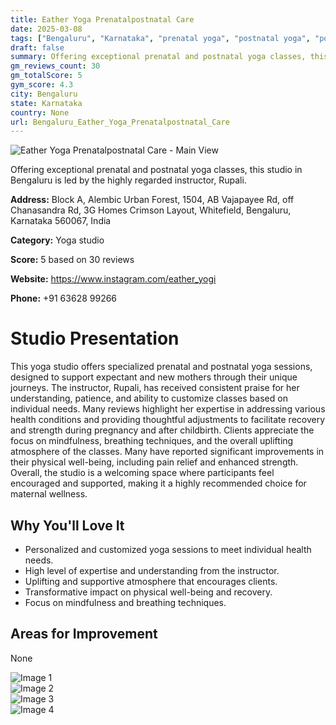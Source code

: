 ```yaml
---
title: Eather Yoga Prenatalpostnatal Care
date: 2025-03-08
tags: ["Bengaluru", "Karnataka", "prenatal yoga", "postnatal yoga", "power yoga", "supportive atmosphere", "personalized instruction", "Bengaluru"]  
draft: false
summary: Offering exceptional prenatal and postnatal yoga classes, this studio in Bengaluru is led by the highly regarded instructor, Rupali.
gm_reviews_count: 30
gm_totalScore: 5
gym_score: 4.3
city: Bengaluru
state: Karnataka
country: None
url: Bengaluru_Eather_Yoga_Prenatalpostnatal_Care
---
```


<div className="aspect-[16/9] relative my-8">
  <img 
    src="https://lh5.googleusercontent.com/p/AF1QipOlVlrABsRS4ni8GJN3C70imJ3Oe70odoCtTuWe=w1920-h1080-k-no"
    alt="Eather Yoga Prenatalpostnatal Care - Main View"
    className="object-cover absolute inset-0 w-full h-full rounded-lg"
  />
</div>

Offering exceptional prenatal and postnatal yoga classes, this studio in Bengaluru is led by the highly regarded instructor, Rupali.

**Address:** Block A, Alembic Urban Forest, 1504, AB Vajapayee Rd, off Chanasandra Rd, 3G Homes Crimson Layout, Whitefield, Bengaluru, Karnataka 560067, India

**Category:** Yoga studio

**Score:** 5 based on 30 reviews

**Website:** https://www.instagram.com/eather_yogi

**Phone:** +91 63628 99266

# Studio Presentation

This yoga studio offers specialized prenatal and postnatal yoga sessions, designed to support expectant and new mothers through their unique journeys. The instructor, Rupali, has received consistent praise for her understanding, patience, and ability to customize classes based on individual needs. Many reviews highlight her expertise in addressing various health conditions and providing thoughtful adjustments to facilitate recovery and strength during pregnancy and after childbirth. Clients appreciate the focus on mindfulness, breathing techniques, and the overall uplifting atmosphere of the classes. Many have reported significant improvements in their physical well-being, including pain relief and enhanced strength. Overall, the studio is a welcoming space where participants feel encouraged and supported, making it a highly recommended choice for maternal wellness.

## Why You'll Love It

- Personalized and customized yoga sessions to meet individual health needs.
- High level of expertise and understanding from the instructor.
- Uplifting and supportive atmosphere that encourages clients.
- Transformative impact on physical well-being and recovery.
- Focus on mindfulness and breathing techniques.

## Areas for Improvement

None

<div className="grid grid-cols-1 xl:grid-cols-2 gap-4 my-8">
<div className="aspect-[4/3] relative"><img src="https://lh3.googleusercontent.com/p/AF1QipMdTbKiCm9UUt8jjYCohpR7wmS2Le6Dcp89z8h4=w1920-h1080-k-no" alt="Image 1" className="object-cover absolute inset-0 w-full h-full rounded-lg" /></div>
<div className="aspect-[4/3] relative"><img src="https://lh5.googleusercontent.com/p/AF1QipPOw2PPp_jz9edTyJmmKh3E9PzGNvbwVto5V9lo=w1920-h1080-k-no" alt="Image 2" className="object-cover absolute inset-0 w-full h-full rounded-lg" /></div>
<div className="aspect-[4/3] relative"><img src="https://lh5.googleusercontent.com/p/AF1QipMz1PpY_sUG8MG9FO8C2ePzwZU99JPKxJE5iLQz=w1920-h1080-k-no" alt="Image 3" className="object-cover absolute inset-0 w-full h-full rounded-lg" /></div>
<div className="aspect-[4/3] relative"><img src="https://lh5.googleusercontent.com/p/AF1QipM3wOIbDA5o1TFLmKc7G6Eio8oW7YU-nUmmw-Hk=w1920-h1080-k-no" alt="Image 4" className="object-cover absolute inset-0 w-full h-full rounded-lg" /></div>
</div>